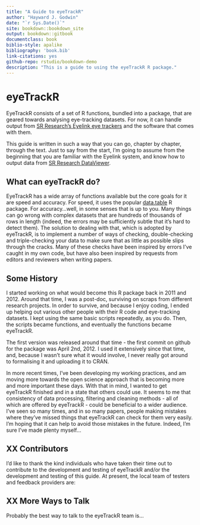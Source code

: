 ```yaml
--- 
title: "A Guide to eyeTrackR"
author: "Hayward J. Godwin"
date: "`r Sys.Date()`"
site: bookdown::bookdown_site
output: bookdown::gitbook
documentclass: book
biblio-style: apalike
bibliography: 'book.bib'
link-citations: yes
github-repo: rstudio/bookdown-demo
description: "This is a guide to using the eyeTrackR R package."
---
```


# eyeTrackR {#index}

EyeTrackR consists of a set of R functions, bundled into a package, that are geared towards analysing eye-tracking datasets. For now, it can handle output from [SR Research's Eyelink eye trackers](https://www.sr-research.com/) and the software that comes with them. 

This guide is written in such a way that you can go, chapter by chapter, through the text. Just to say from the start, I'm going to assume from the beginning that you are familiar with the Eyelink system, and know how to output data from [SR Research DataViewer](https://www.sr-research.com/data-viewer/). 

## What can eyeTrackR do?

EyeTrackR has a wide array of functions available but the core goals for it are speed and accuracy. For speed, it uses the popular [data.table](https://cran.r-project.org/web/packages/data.table/vignettes/datatable-intro.html) R package. For accuracy...well, in some senses that is up to you. Many things can go wrong with complex datasets that are hundreds of thousands of rows in length (indeed, the errors may be sufficiently subtle that it's hard to detect them). The solution to dealing with that, which is adopted by eyeTrackR, is to implement a number of ways of checking, double-checking and triple-checking your data to make sure that as little as possible slips through the cracks. Many of these checks have been inspired by errors I've caught in my own code, but have also been inspired by requests from editors and reviewers when writing papers.

## Some History

I started working on what would become this R package back in 2011 and 2012. Around that time, I was a post-doc, surviving on scraps from different research projects. In order to survive, and because I enjoy coding, I ended up helping out various other people with their R code and eye-tracking datasets. I kept using the same basic scripts repeatedly, as you do. Then, the scripts became functions, and eventually the functions became eyeTrackR. 

The first version was released around that time - the first commit on github for the package was April 2nd, 2012. I used it extensively since that time, and, because I wasn't sure what it would involve, I never really got around to formalising it and uploading it to CRAN.

In more recent times, I've been developing my working practices, and am moving more towards the open science approach that is becoming more and more important these days. With that in mind, I wanted to get eyeTrackR finished and in a state that others could use. It seems to me that consistency of data processing, filtering and cleaning methods - all of which are offered by eyeTrackR - could be beneficial to a wider audience. I've seen so many times, and in so many papers, people making mistakes where they've missed things that eyeTrackR can check for them very easily. I'm hoping that it can help to avoid those mistakes in the future. Indeed, I'm sure I've made plenty myself...

## XX Contributors

I'd like to thank the kind individuals who have taken their time out to contribute to the development and testing of eyeTrackR and/or the development and testing of this guide. At present, the local team of testers and feedback providers are:

## XX More Ways to Talk

Probably the best way to talk to the eyeTrackR team is...

